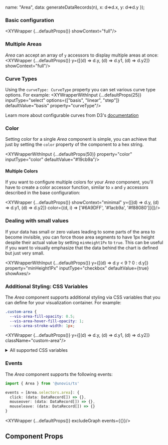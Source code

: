 
  name: "Area",
  data: generateDataRecords(n),
  x: d=>d.x,
  y: d=>d.y
});

### Basic configuration
<XYWrapper {...defaultProps()} showContext="full"/>

### Multiple Areas
_Area_ can accept an array of `y` accessors to display multiple areas at once:
<XYWrapper {...defaultProps()} y={[(d) => d.y, (d) => d.y1, (d) => d.y2]} showContext="full"/>

### Curve Types
Using the `curveType: CurveType` property you can set various curve type options. For example:
<XYWrapperWithInput {...defaultProps(25)} inputType="select" options={["basis", "linear", "step"]} defaultValue="basis" property="curveType"/>

Learn more about configurable curves from D3's [documentation](https://github.com/d3/d3-shape#curves)

### Color
Setting color for a single _Area_ component is simple, you can achieve that just by setting the `color` property of the component to a hex string.

<XYWrapperWithInput {...defaultProps(50)} property="color" inputType="color" defaultValue="#19cb9a"/>

#### Multiple Colors
If you want to configure multiple colors for your _Area_ component, you'll have to create a color accessor function, similar to `x` and `y` accessors
described in the base configuration:

<XYWrapper {...defaultProps()} showContext="minimal" y={[(d) => d.y, (d) => d.y1, (d) => d.y2]} color={(d, i) => ['#6A9DFF', '#1acb9a', '#f88080'][i]}/>

### Dealing with small values
If your data has small or zero values leading to some parts of the area to become invisible, you can force those area segments to have 1px height
despite their actual value by setting `minHeight1Px` to `true`. This can be useful if you want to visually emphasize that the data behind the chart
is defined but just very small.

<XYWrapperWithInput {...defaultProps()}  y={[(d) => d.y < 9 ? 0 : d.y]} property="minHeight1Px" inputType="checkbox" defaultValue={true} showAxes/>

### Additional Styling: CSS Variables
The _Area_ component supports additional styling via CSS variables that you can define for your visualization container. For example:

```css title="styles.css"
.custom-area {
  --vis-area-fill-opacity: 0.5;
  --vis-area-hover-fill-opacity: 1;
  --vis-area-stroke-width: 1px;
```
<XYWrapper {...defaultProps()} y={[(d) => d.y, (d) => d.y1, (d) => d.y2]} className="custom-area"/>

<details>
  <summary>All supported CSS variables</summary>
  <CodeBlock language="css">
    {`--vis-area-cursor
--vis-area-fill-opacity
--vis-area-stroke-width
--vis-area-stroke-dasharray
--vis-area-stroke-opacity
--vis-area-hover-fill-opacity
--vis-area-hover-stroke-width`}
  </CodeBlock>
</details>

### Events

The _Area_ component supports the following events:
```ts
import { Area } from '@unovis/ts'

events = [Area.selectors.area]: {
  click: (data: DataRecord[]) => {},
  mouseover: (data: DataRecord[]) => {},
  mouseleave: (data: DataRecord[]) => {}
}
```
<XYWrapper {...defaultProps()} excludeGraph events={{}}/>

## Component Props
<PropTable name="VisArea"></PropTable>
